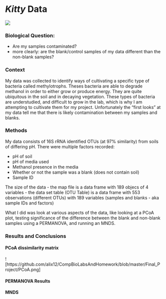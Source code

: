 # _Kitty_ Data

![](https://encrypted-tbn0.gstatic.com/images?q=tbn:ANd9GcTxOXfwrkHzyUq7l1MeCZjl6V1mGBkHCac6Z2WhfAXOrJkGu9zNqHf1YZZm)

### Biological Question:
 - Are my samples contaminated?
 - more clearly: are the blank/control samples of my data different than the non-blank samples?

### Context
 My data was collected to identify ways of cultivating a specific type of bacteria called methylotrophs. Theses bacteria are able to degrade methanol in order to either grow or produce energy. They are quite ubiquitous in the soil and in decaying vegetation. These types of bacteria are understudied, and difficult to grow in the lab, which is why I am attempting to cultivate them for my project. Unfortunately the "first looks" at my data tell me that there is likely contamination between my samples and blanks.

### Methods
My data consists of 16S rRNA identified OTUs (at 97% similarity) from soils of differing pH. There were multiple factors recorded:

 - pH of soil
 - pH of media used
 - Methanol presence in the media
 - Whether or not the sample was a blank (does not contain soil)
 - Sample ID
 
The size of the data
 - the map file is a data frame with 189 objecs of 4 variables
 - the data set table (OTU Table) is a data frame with 553 observations (different OTUs) with 189 variables (samples and blanks - aka sample IDs and factors)

What I did was look at various aspects of the data, like looking at a PCoA plot, testing significance of the difference between the blank and non-blank samples using a PERMANOVA, and running an MNDS.

### Results and Conclusions

#### PCoA dissimilarity matrix

![https://github.com/alix12/CompBioLabsAndHomework/blob/master/Final_Project/PCoA.png]

#### PERMANOVA Results

#### MNDS

